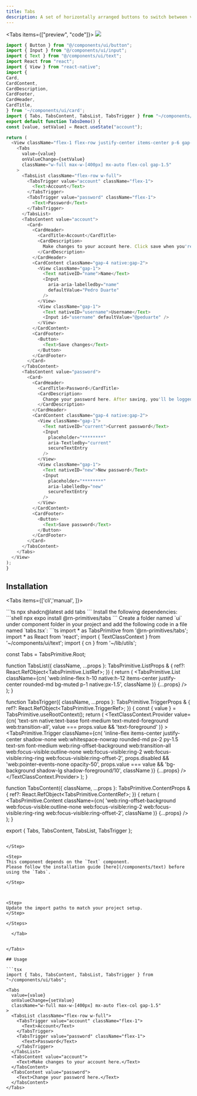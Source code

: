 ```yaml
---
title: Tabs
description: A set of horizontally arranged buttons to switch between views.
---
```


<Tabs items={["preview", "code"]}>
  <Tab value="preview">![](./preview/tabs.png)</Tab>
  <Tab value="code">
  ```ts
  import { Button } from "@/components/ui/button";
import { Input } from "@/components/ui/input";
import { Text } from "@/components/ui/text";
import React from "react";
import { View } from "react-native";
import {
  Card,
  CardContent,
  CardDescription,
  CardFooter,
  CardHeader,
  CardTitle,
} from '~/components/ui/card';
import { Tabs, TabsContent, TabsList, TabsTrigger } from "~/components/ui/tabs";
export default function TabsDemo() {
  const [value, setValue] = React.useState("account");

  return (
    <View className="flex-1 flex-row justify-center items-center p-6 gap-5 bg-white">
      <Tabs
        value={value}
        onValueChange={setValue}
        className="w-full max-w-[400px] mx-auto flex-col gap-1.5"
      >
        <TabsList className="flex-row w-full">
          <TabsTrigger value="account" className="flex-1">
            <Text>Account</Text>
          </TabsTrigger>
          <TabsTrigger value="password" className="flex-1">
            <Text>Password</Text>
          </TabsTrigger>
        </TabsList>
        <TabsContent value="account">
          <Card>
            <CardHeader>
              <CardTitle>Account</CardTitle>
              <CardDescription>
                Make changes to your account here. Click save when you're done.
              </CardDescription>
            </CardHeader>
            <CardContent className="gap-4 native:gap-2">
              <View className="gap-1">
                <Text nativeID="name">Name</Text>
                <Input
                  aria-aria-labelledby="name"
                  defaultValue="Pedro Duarte"
                />
              </View>
              <View className="gap-1">
                <Text nativeID="username">Username</Text>
                <Input id="username" defaultValue="@peduarte" />
              </View>
            </CardContent>
            <CardFooter>
              <Button>
                <Text>Save changes</Text>
              </Button>
            </CardFooter>
          </Card>
        </TabsContent>
        <TabsContent value="password">
          <Card>
            <CardHeader>
              <CardTitle>Password</CardTitle>
              <CardDescription>
                Change your password here. After saving, you'll be logged out.
              </CardDescription>
            </CardHeader>
            <CardContent className="gap-4 native:gap-2">
              <View className="gap-1">
                <Text nativeID="current">Current password</Text>
                <Input
                  placeholder="********"
                  aria-Textledby="current"
                  secureTextEntry
                />
              </View>
              <View className="gap-1">
                <Text nativeID="new">New password</Text>
                <Input
                  placeholder="********"
                  aria-labelledby="new"
                  secureTextEntry
                />
              </View>
            </CardContent>
            <CardFooter>
              <Button>
                <Text>Save password</Text>
              </Button>
            </CardFooter>
          </Card>
        </TabsContent>
      </Tabs>
    </View>
  );
}
```
  </Tab>
 
</Tabs>

## Installation

<Tabs items={['cli','manual', ]}>
 
  <Tab value="cli">
  ```ts
npx shadcn@latest add tabs
```
  </Tab>
  <Tab value="manual">
   
<Steps>

<Step>
Install the following dependencies:
```shell
npx expo install @rn-primitives/tabs
```

</Step>
<Step>
Create a folder named `ui` under component folder in your project and add the following code in a file named `tabs.tsx`:
```ts
import * as TabsPrimitive from '@rn-primitives/tabs';
import * as React from 'react';
import { TextClassContext } from '~/components/ui/text';
import { cn } from '~/lib/utils';

const Tabs = TabsPrimitive.Root;

function TabsList({
className,
...props
}: TabsPrimitive.ListProps & {
ref?: React.RefObject<TabsPrimitive.ListRef>;
}) {
return (
<TabsPrimitive.List
className={cn(
'web:inline-flex h-10 native:h-12 items-center justify-center rounded-md bg-muted p-1 native:px-1.5',
className
)}
{...props}
/>
);
}

function TabsTrigger({
className,
...props
}: TabsPrimitive.TriggerProps & {
ref?: React.RefObject<TabsPrimitive.TriggerRef>;
}) {
const { value } = TabsPrimitive.useRootContext();
return (
<TextClassContext.Provider
value={cn(
'text-sm native:text-base font-medium text-muted-foreground web:transition-all',
value === props.value && 'text-foreground'
)} >
<TabsPrimitive.Trigger
className={cn(
'inline-flex items-center justify-center shadow-none web:whitespace-nowrap rounded-md px-2 py-1.5 text-sm font-medium web:ring-offset-background web:transition-all web:focus-visible:outline-none web:focus-visible:ring-2 web:focus-visible:ring-ring web:focus-visible:ring-offset-2',
props.disabled && 'web:pointer-events-none opacity-50',
props.value === value && 'bg-background shadow-lg shadow-foreground/10',
className
)}
{...props}
/>
</TextClassContext.Provider>
);
}

function TabsContent({
className,
...props
}: TabsPrimitive.ContentProps & {
ref?: React.RefObject<TabsPrimitive.ContentRef>;
}) {
return (
<TabsPrimitive.Content
className={cn(
'web:ring-offset-background web:focus-visible:outline-none web:focus-visible:ring-2 web:focus-visible:ring-ring web:focus-visible:ring-offset-2',
className
)}
{...props}
/>
);
}

export { Tabs, TabsContent, TabsList, TabsTrigger };

````

</Step>

<Step>
This component depends on the `Text` component.
Please follow the installation guide [here](/components/text) before using the `Tabs`.

</Step>



<Step>
Update the import paths to match your project setup.
</Step>

</Steps>

  </Tab>


</Tabs>

## Usage

```tsx
import { Tabs, TabsContent, TabsList, TabsTrigger } from "~/components/ui/tabs";
````

```tsx
<Tabs
  value={value}
  onValueChange={setValue}
  className="w-full max-w-[400px] mx-auto flex-col gap-1.5"
>
  <TabsList className="flex-row w-full">
    <TabsTrigger value="account" className="flex-1">
      <Text>Account</Text>
    </TabsTrigger>
    <TabsTrigger value="password" className="flex-1">
      <Text>Password</Text>
    </TabsTrigger>
  </TabsList>
  <TabsContent value="account">
    <Text>Make changes to your account here.</Text>
  </TabsContent>
  <TabsContent value="password">
    <Text>Change your password here.</Text>
  </TabsContent>
</Tabs>
```

